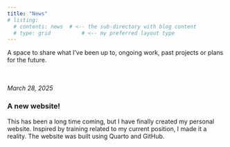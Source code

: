 ```yaml
---
title: "News"
# listing:
  # contents: news  # <-- the sub-directory with blog content
  # type: grid          # <-- my preferred layout type
---
```


A space to share what I've been up to, ongoing work, past projects or plans for the future.
<br> 
<br> 
<br> 

*March 28, 2025*    

### A new website!

This has been a long time coming, but I have finally created my personal website. Inspired by  training related to my current position, I made it a reality. The website was built using Quarto and GitHub.

